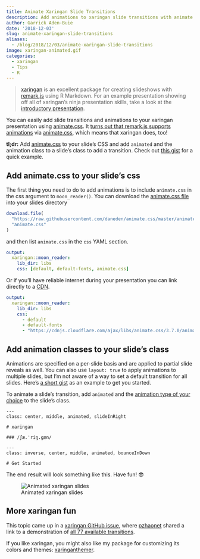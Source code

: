 ```yaml
---
title: Animate Xaringan Slide Transitions
description: Add animations to xaringan slide transitions with animate.css
author: Garrick Aden-Buie
date: '2018-12-03'
slug: animate-xaringan-slide-transitions
aliases:
  - /blog/2018/12/03/animate-xaringan-slide-transitions
image: xaringan-animated.gif
categories:
  - xaringan
  - Tips
  - R
---
```


[xaringan]: https://github.com/yihui/xaringan
[remark.js]: https://github.com/gnab/remark
[animate.css]: https://daneden.github.io/animate.css

> [xaringan] is an excellent package for creating slideshows with [remark.js] using R Markdown.
For an example presentation showing off all of xaringan's ninja presentation skills, take a look at the [introductory presentation](https://slides.yihui.name/xaringan/).

You can easily add slide transitions and animations to your xaringan presentation using [animate.css].
It [turns out that remark.js supports animations](https://github.com/gnab/remark/pull/69) via [animate.css], which means that xaringan does, too!

**tl;dr:** Add [animate.css] to your slide's CSS and add `animated` and the animation class to a slide's class to add a transition.
Check out [this gist](https://gist.github.com/gadenbuie/6ba134aec862e781cbb97e4bbf125814) for a quick example.

## Add animate.css to your slide's css

The first thing you need to do to add animations is to include `animate.css` in the css argument to `moon_reader()`.
You can download the [animate.css  file](https://raw.githubusercontent.com/daneden/animate.css/master/animate.css) into your slides directory

```r
download.file(
  "https://raw.githubusercontent.com/daneden/animate.css/master/animate.css",
  "animate.css"
)
```

and then list `animate.css` in the `css` YAML section.

```yaml
output:
  xaringan::moon_reader:
    lib_dir: libs
    css: [default, default-fonts, animate.css]
```

Or if you'll have reliable internet during your presentation you can link directly to a [CDN](https://cdnjs.com).

```yaml
output:
  xaringan::moon_reader:
    lib_dir: libs
    css:
      - default
      - default-fonts
      - "https://cdnjs.cloudflare.com/ajax/libs/animate.css/3.7.0/animate.min.css"
```

## Add animation classes to your slide's class

Animations are specified on a per-slide basis and are applied to partial slide reveals as well.
You can also use `layout: true` to apply animations to multiple slides, but I'm not aware of a way to set a default transition for all slides.
Here's [a short gist](https://gist.github.com/gadenbuie/6ba134aec862e781cbb97e4bbf125814) as an example to get you started.

To animate a slide's transition, add `animated` and the [animation type of your choice](https://github.com/daneden/animate.css#animations) to the slide's class.

```
---
class: center, middle, animated, slideInRight

# xaringan

### /ʃæ.'riŋ.ɡæn/

---
class: inverse, center, middle, animated, bounceInDown

# Get Started
```

The end result will look something like this. Have fun! &#x1F60E;

![Animated xaringan slides](xaringan-animated.gif)

## More xaringan fun

This topic came up in a [xaringan GitHub issue](https://github.com/yihui/xaringan/issues/184), where [pzhaonet](https://github.com/pzhaonet) shared a link to a demonstration of [all 77 available transitions](http://www.pzhao.org/zh/post/xaringan-animate-single/).

If you like xaringan, you might also like my package for customizing its colors and themes: [xaringanthemer](/project/xaringanthemer).
